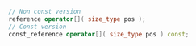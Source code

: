 ```cpp
// Non const version
reference operator[]( size_type pos );
// Const version
const_reference operator[]( size_type pos ) const;
```
